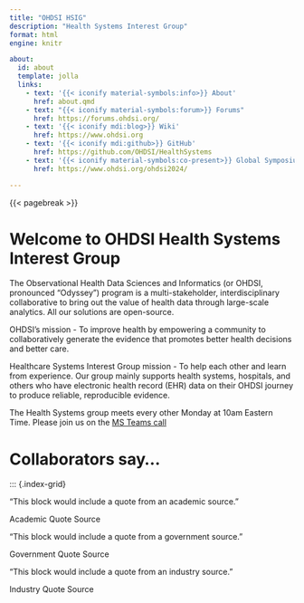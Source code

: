 ```yaml
---
title: "OHDSI HSIG"
description: "Health Systems Interest Group"
format: html
engine: knitr

about:
  id: about
  template: jolla
  links:
    - text: '{{< iconify material-symbols:info>}} About'
      href: about.qmd
    - text: "{{< iconify material-symbols:forum>}} Forums"
      href: https://forums.ohdsi.org/
    - text: '{{< iconify mdi:blog>}} Wiki'
      href: https://www.ohdsi.org
    - text: '{{< iconify mdi:github>}} GitHub'
      href: https://github.com/OHDSI/HealthSystems
    - text: '{{< iconify material-symbols:co-present>}} Global Symposium'
      href: https://www.ohdsi.org/ohdsi2024/

---
```


::: {#about}
:::

{{< pagebreak >}}

::: {.column-page}

# Welcome to OHDSI Health Systems Interest Group

The Observational Health Data Sciences and Informatics (or OHDSI, pronounced "Odyssey") program is a multi-stakeholder, interdisciplinary collaborative to bring out the value of health data through large-scale analytics. All our solutions are open-source.

OHDSI’s mission - To improve health by empowering a community to collaboratively generate the evidence that promotes better health decisions and better care.

Healthcare Systems Interest Group mission - To help each other and learn from experience.
Our group mainly supports health systems, hospitals, and others who have electronic health record (EHR) data on their OHDSI journey to produce reliable, reproducible evidence.

The Health Systems group meets every other Monday at 10am Eastern Time. Please join us on the [MS Teams call](https://teams.microsoft.com/l/team/19%3A2b9db953a46441c8be51cb3d3785cac3%40thread.tacv2/conversations?groupId=198ebad0-c5b9-4991-8a5e-55e6d71cb817&tenantId=a30f0094-9120-4aab-ba4c-e5509023b2d5)



# Collaborators say...
:::

::: {.index-grid}

::: {.index-g-col-4 .card .border-light .mb-3 .text-center}
::: {.card-body}
["This block would include a quote from an academic source."]{.card-text}

[Academic Quote Source]{.blockquote-footer}
:::
:::

::: {.index-g-col-4 .card .border-light .mb-3 .text-center}
::: {.card-body}
["This block would include a quote from a government source."]{.card-text}

[Government Quote Source]{.blockquote-footer}
:::
:::

::: {.index-g-col-4 .card .border-light .mb-3 .text-center}
::: {.card-body}
["This block would include a quote from an industry source."]{.card-text}

[Industry Quote Source]{.blockquote-footer}
:::
:::
